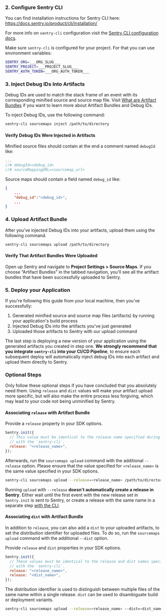### 2. Configure Sentry CLI

<Note>

You can find installation instructions for Sentry CLI here: https://docs.sentry.io/product/cli/installation/

For more info on `sentry-cli` configuration visit the [Sentry CLI configuration docs](/product/cli/configuration/).

</Note>

Make sure `sentry-cli` is configured for your project. For that you can use environment variables:

<OrgAuthTokenNote />

```bash {filename:.env.local}
SENTRY_ORG=___ORG_SLUG___
SENTRY_PROJECT=___PROJECT_SLUG___
SENTRY_AUTH_TOKEN=___ORG_AUTH_TOKEN___
```

### 3. Inject Debug IDs Into Artifacts

Debug IDs are used to match the stack frame of an event with its corresponding minified source and source map file. Visit [What are Artifact Bundles](/platforms/javascript/sourcemaps/troubleshooting_js/artifact-bundles/) if you want to learn more about Artifact Bundles and Debug IDs.

To inject Debug IDs, use the following command:

```bash
sentry-cli sourcemaps inject /path/to/directory
```

#### Verify Debug IDs Were Injected in Artifacts

Minified source files should contain at the end a comment named `debugId` like:

```javascript {filename:example_minified_file.js}
...
//# debugId=<debug_id>
//# sourceMappingURL=<sourcemap_url>
```

Source maps should contain a field named `debug_id` like:

```json {filename:example_source_map.js.map}
{
    ...
    "debug_id":"<debug_id>",
    ...
}
```

### 4. Upload Artifact Bundle

After you've injected Debug IDs into your artifacts, upload them using the following command.

```bash
sentry-cli sourcemaps upload /path/to/directory
```

#### Verify That Artifact Bundles Were Uploaded

Open up Sentry and navigate to **Project Settings > Source Maps**. If you choose “Artifact Bundles” in the tabbed navigation, you'll see all the artifact bundles that have been successfully uploaded to Sentry.

### 5. Deploy your Application

If you're following this guide from your local machine, then you've successfully:

1. Generated minified source and source map files (artifacts) by running your application's build process
2. Injected Debug IDs into the artifacts you've just generated
3. Uploaded those artifacts to Sentry with our upload command

The last step is deploying a new version of your application using the generated artifacts you created in step one. **We strongly recommend that you integrate `sentry-cli` into your CI/CD Pipeline**, to ensure each subsequent deploy will automatically inject debug IDs into each artifact and upload them directly to Sentry.

### Optional Steps

<Alert title="Warning">

Only follow these optional steps if you have concluded that you absolutely need them.
Using `release` and `dist` values will make your artifact upload more specific, but will also make the entire process less forgiving, which may lead to your code not being unminified by Sentry.

</Alert>

#### Associating `release` with Artifact Bundle

Provide a `release` property in your SDK options.

```javascript
Sentry.init({
  // This value must be identical to the release name specified during upload
  // with the `sentry-cli`.
  release: "<release_name>",
});
```

Afterwards, run the `sourcemaps upload` command with the additional `--release` option. Please ensure that the value specified for `<release_name>` is the same value specified in your SDK options.

```bash
sentry-cli sourcemaps upload --release=<release_name> /path/to/directory
```

<Note>

Running `upload` with `--release` **doesn't automatically create a release in Sentry**.
Either wait until the first event with the new release set in `Sentry.init` is sent to Sentry, or create a release with the same name in a separate step [with the CLI](/product/cli/releases).

</Note>

#### Associating `dist` with Artifact Bundle

In addition to `release`, you can also add a `dist` to your uploaded artifacts, to set the distribution identifier for uploaded files. To do so, run the `sourcemaps upload` command with the additional `--dist` option.

Provide `release` and `dist` properties in your SDK options.

```javascript
Sentry.init({
  // These values must be identical to the release and dist names specified during upload
  // with the `sentry-cli`.
  release: "<release_name>",
  release: "<dist_name>",
});
```

The distribution identifier is used to distinguish between multiple files of the same name within a single release. `dist` can be used to disambiguate build or deployment variants.

```bash
sentry-cli sourcemaps upload --release=<release_name> --dist=<dist_name> /path/to/directory
```
